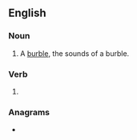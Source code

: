 ==English==

===Noun===
{{en-noun}}

# A [[burble]], the sounds of a burble.

===Verb===
{{head|en|verb form}}

# {{present participle of|en|burble|nocat=1}}

===Anagrams===
* {{anagrams|en|a=bbgilnru|blurbing}}